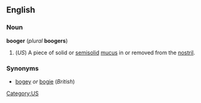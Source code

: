==English==
===Noun===
'''booger''' (''plural'' '''boogers''')

#(''US'') A piece of solid or [[semisolid]] [[mucus]] in or removed from the [[nostril]].

===Synonyms===
*[[bogey]] ''or'' [[bogie]] (''British'')

[[Category:US]]